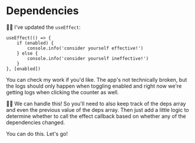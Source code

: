 # Dependencies

<EpicVideo url="https://www.epicreact.dev/tutorials/build-react-hooks/use-effect/requirements-for-the-dependency-array" />

🧝‍♂️ I've updated the `useEffect`:

```tsx
useEffect(() => {
	if (enabled) {
		console.info('consider yourself effective!')
	} else {
		console.info('consider yourself ineffective!')
	}
}, [enabled])
```

You can <PrevDiffLink>check my work</PrevDiffLink> if you'd like. The app's not
technically broken, but the logs should only happen when toggling enabled and
right now we're getting logs when clicking the counter as well.

👨‍💼 We can handle this! So you'll need to also keep track of the deps array and
even the previous value of the deps array. Then just add a little logic to
determine whether to call the effect callback based on whether any of the
dependencies changed.

You can do this. Let's go!
